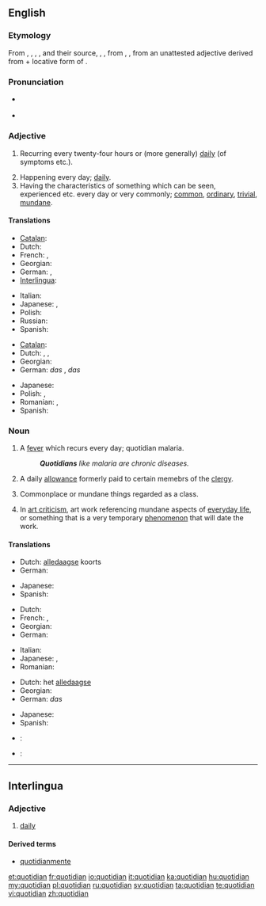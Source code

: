 ==English==

===Etymology===
From {{etyl|zno}} {{term|cotidian}}, {{term|cotidien}}, {{etyl|frm}} {{term|cotidian}}, {{term|cotidien}}, and their source, {{etyl|la}} {{term|cottidianus|cottīdiānus}}, {{term|quotidianus|quōtīdiānus|happening every day|lang=la}}, from {{term|cottidie|cottīdiē}}, {{term|quotidie|quōtīdiē|every day, daily|lang=la}}, from an unattested adjective derived from {{term|quot||how many|lang=la}} + locative form of {{term|dies|diēs|day|lang=la}}.

===Pronunciation===
* {{a|UK}} {{IPA|/kwəˈtɪdɪən/}}
* {{audio|en-us-quotidian.ogg|Audio (US)}}

===Adjective===
{{en-adj}}

# {{medicine}} Recurring every twenty-four hours or (more generally) [[daily]] (of symptoms etc.). {{defdate|from 14th c.}}
# Happening every day; [[daily]]. {{defdate|from 15th c.}}
# Having the characteristics of something which can be seen, experienced etc. every day or very commonly; [[common]], [[ordinary]], [[trivial]], [[mundane]]. {{defdate|from 15th c.}}

====Translations====
{{trans-top|daily}}
* [[Catalan]]: {{t|ca|quotidià}}
* Dutch: {{t+|nl|alledaags}}
* French: {{t+|fr|quotidien|m}}, {{t+|fr|quotidienne|f}}
* Georgian: {{t|ka|ყოველდღიური|tr=qoveldḡiuri|sc=Geor|xs=Georgian}}
* German: {{t+|de|alltäglich}} {{t|de|wiederkehrend}}, {{t+|de|täglich}} {{t|de|wiederkehrend}}
* [[Interlingua]]: {{t|ia|quotidian}}
{{trans-mid}}
* Italian: {{t+|it|quotidiano}}
* Japanese: {{t-|ja|毎日|alt=毎日の|tr=[[まいにちの]], mainichi no}}, {{t|ja|日課|alt=日課の|tr=[[にっかの]], nikka no}}
* Polish: {{t|pl|codzienny}}
* Russian: {{t|ru|ежедневный|tr=ježednévnyj}}
* Spanish: {{t-|es|cotidiano}}
{{trans-bottom}}

{{trans-top|common, mundane}}
* [[Catalan]]: {{t|ca|quotidià}}
* Dutch: {{t+|nl|alledaags}}, {{t-|nl|banaal}}, {{t+|nl|gewoon}}
* Georgian: {{t|ka|ჩვეულებრივი|tr=č'veulebrivi|sc=Geor|xs=Georgian}}
* German: ''das'' {{t|de|Alltägliche}}, ''das'' {{t+|de|täglich}} {{t|de|Wiederkehrende}}
{{trans-mid}}
* Japanese: {{t-|ja|日常|alt=日常の|tr=[[にちじょうの]], nichijō no}}
* Polish: {{t|pl|zwykły}}, {{t|pl|zwyczajny}}
* Romanian: {{t|ro|cotidian|m|n}}, {{t|ro|obișnuit|m|n}}
* Spanish: {{t-|es|cotidiano}}
{{trans-bottom}}

===Noun===
{{en-noun}}

# {{context|medicine|now|_|rare|historical}} A [[fever]] which recurs every day; quotidian malaria. {{defdate|from 14th c.}}
#: '''''Quotidians''' like malaria are chronic diseases.''
# {{context|Anglicanism|historical}} A daily [[allowance]] formerly paid to certain memebrs of the [[clergy]]. {{defdate|from 16th c.}}
# {{context|usually with defininte article}} Commonplace or mundane things regarded as a class. {{defdate|from 20th c.}}
# {{rfv-sense}} {{art}} In [[art criticism]], art work referencing mundane aspects of [[everyday life]], or something that is a very temporary [[phenomenon]] that will date the work.

====Translations====
{{trans-top|quotidian fever}}
* Dutch: [[alledaagse]] koorts
* German: {{t+|de|täglich|alt=tägliches}} {{t+|de|Fieber}}
{{trans-mid}}
* Japanese: {{t|ja|毎日熱|tr=[[まいにちねつ]], mainichi-netsu}}
* Spanish: {{t-|es|cotidiano}}
{{trans-bottom}}

{{trans-top|quotidian, daily thing}}
* Dutch: {{t|nl|alledaagse}}
* French: {{t+|fr|banalité|f}}, {{t+|fr|quotidien|m}}
* Georgian: {{t|ka|ყოველდღიური|tr=qoveldḡiuri|sc=Geor|xs=Georgian}}
* German: {{t|de|Alltag|m}}
{{trans-mid}}
* Italian: {{t+|it|ferialità|f}}
* Japanese: {{t|ja|日課|tr=[[にっか]], nikka}}, {{t-|ja|日常|tr=[[にちじょう]], nichijō}}
* Romanian: {{t|ro|cotidian|m|n}}
{{trans-bottom}}

{{trans-top|used in art criticism}}
* Dutch: het [[alledaagse]]
* Georgian: {{t|ka|ჩვეულებრივი|tr=č'veulebrivi|sc=Geor|xs=Georgian}}
* German: ''das'' {{t|de|Alltägliche}}
{{trans-mid}}
* Japanese: {{t-|ja|日常|tr=[[にちじょう]], nichijō}}
* Spanish: {{t|es|costumbrista}}
{{trans-bottom}}

{{checktrans-top}}
* {{ttbc|hr}}: {{t-|hr|dnevno}}
* {{ttbc|pt}}: {{t+|pt|quotidiano}}
{{trans-bottom}}

----

==Interlingua==

===Adjective===
{{ia-adj}}

# [[daily]]

====Derived terms====
* [[quotidianmente]]

[[et:quotidian]]
[[fr:quotidian]]
[[io:quotidian]]
[[it:quotidian]]
[[ka:quotidian]]
[[hu:quotidian]]
[[my:quotidian]]
[[pl:quotidian]]
[[ru:quotidian]]
[[sv:quotidian]]
[[ta:quotidian]]
[[te:quotidian]]
[[vi:quotidian]]
[[zh:quotidian]]
